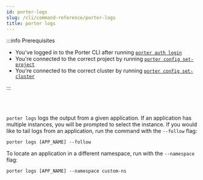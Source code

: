 ```yaml
---
id: porter-logs
slug: /cli/command-reference/porter-logs
title: porter logs
---
```


:::info Prerequisites

- You've logged in to the Porter CLI after running [`porter auth login`](./porter-auth)
- You're connected to the correct project by running [`porter config set-project`](./porter-config)
- You're connected to the correct cluster by running [`porter config set-cluster`](./porter-config)

:::

<br></br>

`porter logs` logs the output from a given application. If an application has multiple instances, you will be prompted to select the instance. If you would like to tail logs from an application, run the command with the `--follow` flag:

```
porter logs [APP_NAME] --follow
```

To locate an application in a different namespace, run with the `--namespace` flag:

```
porter logs [APP_NAME] --namespace custom-ns
```
